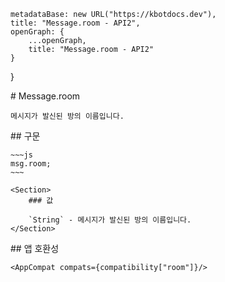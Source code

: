 
    metadataBase: new URL("https://kbotdocs.dev"),
    title: "Message.room - API2",
    openGraph: {
        ...openGraph,
        title: "Message.room - API2"
    }
}

<Section>
    # Message.room

    메시지가 발신된 방의 이름입니다.
</Section>
<Section>
    ## 구문

    ~~~js
    msg.room;
    ~~~

    <Section>
        ### 값

        `String` - 메시지가 발신된 방의 이름입니다.
    </Section>
</Section>
<Section>
    ## 앱 호환성

    <AppCompat compats={compatibility["room"]}/>
</Section>